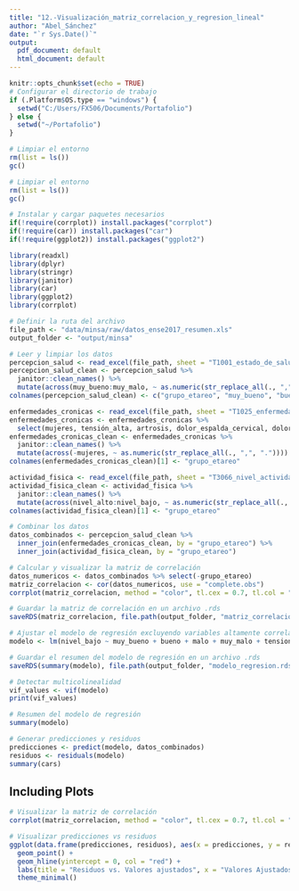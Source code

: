 ```yaml
---
title: "12.-Visualización_matriz_correlacion_y_regresion_lineal"
author: "Abel_Sánchez"
date: "`r Sys.Date()`"
output:
  pdf_document: default
  html_document: default
---
```


```r
knitr::opts_chunk$set(echo = TRUE)
# Configurar el directorio de trabajo
if (.Platform$OS.type == "windows") {
  setwd("C:/Users/FX506/Documents/Portafolio")
} else {
  setwd("~/Portafolio")
}

# Limpiar el entorno
rm(list = ls())
gc()

# Limpiar el entorno
rm(list = ls())
gc()

# Instalar y cargar paquetes necesarios
if(!require(corrplot)) install.packages("corrplot")
if(!require(car)) install.packages("car")
if(!require(ggplot2)) install.packages("ggplot2")

library(readxl)
library(dplyr)
library(stringr)
library(janitor)
library(car)
library(ggplot2)
library(corrplot)

# Definir la ruta del archivo
file_path <- "data/minsa/raw/datos_ense2017_resumen.xls"
output_folder <- "output/minsa"

# Leer y limpiar los datos
percepcion_salud <- read_excel(file_path, sheet = "T1001_estado_de_salud", range = "A1:F9", col_types = "text")
percepcion_salud_clean <- percepcion_salud %>%
  janitor::clean_names() %>%
  mutate(across(muy_bueno:muy_malo, ~ as.numeric(str_replace_all(., ",", "."))))
colnames(percepcion_salud_clean) <- c("grupo_etareo", "muy_bueno", "bueno", "regular", "malo", "muy_malo")

enfermedades_cronicas <- read_excel(file_path, sheet = "T1025_enfermedades_cronicas", range = "A1:AF9", col_types = "text")
enfermedades_cronicas <- enfermedades_cronicas %>%
  select(mujeres, tensión_alta, artrosis, dolor_espalda_cervical, dolor_espalda_lumbar, diabetes, colesterol_alto)
enfermedades_cronicas_clean <- enfermedades_cronicas %>%
  janitor::clean_names() %>%
  mutate(across(-mujeres, ~ as.numeric(str_replace_all(., ",", "."))))
colnames(enfermedades_cronicas_clean)[1] <- "grupo_etareo"

actividad_fisica <- read_excel(file_path, sheet = "T3066_nivel_actividad_fisica", range = "A1:D9", col_types = "text")
actividad_fisica_clean <- actividad_fisica %>%
  janitor::clean_names() %>%
  mutate(across(nivel_alto:nivel_bajo, ~ as.numeric(str_replace_all(., ",", "."))))
colnames(actividad_fisica_clean)[1] <- "grupo_etareo"

# Combinar los datos
datos_combinados <- percepcion_salud_clean %>%
  inner_join(enfermedades_cronicas_clean, by = "grupo_etareo") %>%
  inner_join(actividad_fisica_clean, by = "grupo_etareo")

# Calcular y visualizar la matriz de correlación
datos_numericos <- datos_combinados %>% select(-grupo_etareo)
matriz_correlacion <- cor(datos_numericos, use = "complete.obs")
corrplot(matriz_correlacion, method = "color", tl.cex = 0.7, tl.col = "black")

# Guardar la matriz de correlación en un archivo .rds
saveRDS(matriz_correlacion, file.path(output_folder, "matriz_correlacion.rds"))

# Ajustar el modelo de regresión excluyendo variables altamente correlacionadas
modelo <- lm(nivel_bajo ~ muy_bueno + bueno + malo + muy_malo + tension_alta + artrosis, data = datos_combinados)

# Guardar el resumen del modelo de regresión en un archivo .rds
saveRDS(summary(modelo), file.path(output_folder, "modelo_regresion.rds"))

# Detectar multicolinealidad
vif_values <- vif(modelo)
print(vif_values)

# Resumen del modelo de regresión
summary(modelo)

# Generar predicciones y residuos
predicciones <- predict(modelo, datos_combinados)
residuos <- residuals(modelo)
summary(cars)
```

## Including Plots

```r
# Visualizar la matriz de correlación
corrplot(matriz_correlacion, method = "color", tl.cex = 0.7, tl.col = "black")

# Visualizar predicciones vs residuos
ggplot(data.frame(predicciones, residuos), aes(x = predicciones, y = residuos)) +
  geom_point() +
  geom_hline(yintercept = 0, col = "red") +
  labs(title = "Residuos vs. Valores ajustados", x = "Valores Ajustados", y = "Residuos") +
  theme_minimal()
```